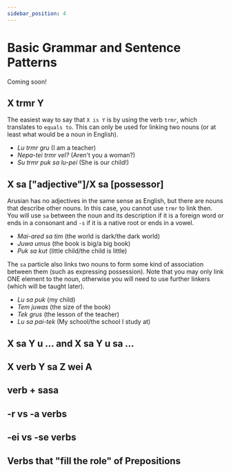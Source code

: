 ```yaml
---
sidebar_position: 4
---
```


# Basic Grammar and Sentence Patterns

Coming soon!

## X trmr Y

The easiest way to say that `X is Y` is by using the verb `trmr`, which translates to `equals to`. 
This can only be used for linking two nouns (or at least what would be a noun in English).

- _Lu trmr gru_ (I am a teacher)
- _Nepa-tei trmr vel?_ (Aren't you a woman?)
- _Su trmr puk sa lu-pei_ (She is our child!)

## X sa ["adjective"]/X sa [possessor]

Arusian has no adjectives in the same sense as English, but there are nouns that describe other nouns.
In this case, you cannot use `trmr` to link then. You will use `sa` between the noun and its description if it is a foreign word
or ends in a consonant and `-s` if it is a native root or ends in a vowel.

- _Mai-ared sa tim_ (the world is dark/the dark world)
- _Juwa umus_ (the book is big/a big book)
- _Puk sa kut_ (little child/the child is little)

The `sa` particle also links two nouns to form some kind of association between them (such as expressing possession). Note that you may
only link ONE element to the noun, otherwise you will need to use further linkers (which will be taught later).

- _Lu sa puk_ (my child)
- _Tem juwas_ (the size of the book)
- _Tek grus_ (the lesson of the teacher)
- _Lu sa pai-tek_ (My school/the school I study at)

## X sa Y u ... and X sa Y u sa ...

## X verb Y sa Z wei A

## verb + sasa

## -r vs -a verbs

## -ei vs -se verbs

## Verbs that "fill the role" of Prepositions